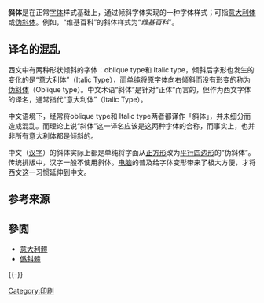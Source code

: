 {{Unreferenced|time=2016-05-18T20:32:16+00:00}}
{{NoteTA
|G1 = IT
}}
'''斜体'''是在正常[[字体|字体]]样式基础上，通过倾斜字体实现的一种字体样式；可指[[意大利体|意大利体]]或[[伪斜体|伪斜体]]。例如，“维基百科”的斜体样式为“''维基百科''”。

== 译名的混乱 ==

西文中有两种形状倾斜的字体：oblique type和 Italic type，倾斜后字形也发生的变化的是“意大利体”（Italic Type），而单纯将原字体向右倾斜而没有形变的称为[[伪斜体|伪斜体]]（Oblique type）。中文术语“斜体”是针对“正体”而言的，但作为西文字体的译名，通常指代“意大利体”（Italic Type）。

中文语境下，经常将oblique type和 Italic type两者都译作「斜体」，并未细分而造成混乱。而理论上说“斜体”这一译名应该是这两种字体的合称，而事实上，也并非所有意大利体都是倾斜的。 

中文（[[汉字|汉字]]）的斜体实际上都是单纯将字面从[[正方形|正方形]]改为[[平行四边形|平行四边形]]的“伪斜体”。传统排版中，汉字一般不使用斜体。[[电脑|电脑]]的普及给字体变形带来了极大方便，才将西文这一习惯延伸到中文。

==参考来源==
{{reflist}}

==參閲==
*[[意大利體|意大利體]]
*[[僞斜體|僞斜體]]
{{-}}
{{印刷术语}}

{{DEFAULTSORT:斜体}}
[[Category:印刷|Category:印刷]]